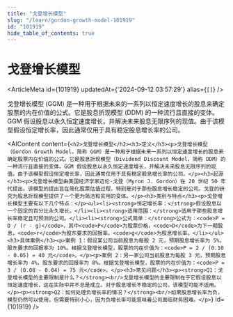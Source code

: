 ```yaml
---
title: "戈登增长模型"
slug: "/learn/gordon-growth-model-101919"
id: "101919"
hide_table_of_contents: true
---
```



# 戈登增长模型

<ArticleMeta id={101919} updatedAt={'2024-09-12 03:57:29'} alias={`[]`} />
<div className='border-solid border-b border-t-0 my-4 border-[var(--ifm-color-gray-300)]' />

戈登增长模型 (GGM) 是一种用于根据未来的一系列以恒定速度增长的股息来确定股票的内在价值的公式。它是股息折现模型 (DDM) 的一种流行且直接的变体。GGM 假设股息以永久恒定速度增长，并解决未来股息无限序列的现值。由于该模型假设恒定增长率，因此通常仅用于具有稳定股息增长率的公司。

<AIContent content={`<h2>戈登增长模型</h2><h3>定义</h3><p>戈登增长模型（Gordon Growth Model，简称 GGM）是一种用于根据未来一系列以恒定速度增长的股息来确定股票内在价值的公式。它是股息折现模型（Dividend Discount Model，简称 DDM）的一种流行且直接的变体。GGM 假设股息以永久恒定速度增长，并解决未来股息无限序列的现值。由于该模型假设恒定增长率，因此通常仅用于具有稳定股息增长率的公司。</p><h3>起源</h3><p>戈登增长模型由美国经济学家迈伦·戈登（Myron J. Gordon）在 20 世纪 50 年代提出。该模型的提出旨在简化股票估值过程，特别是对于那些股息增长稳定的公司。戈登的研究为股息折现模型提供了一个更为简洁和实用的变体。</p><h3>类别与特点</h3><p>戈登增长模型主要有以下几个特点：</p><ul><li><strong>恒定增长率：</strong>假设股息以一个固定的百分比永久增长。</li><li><strong>适用范围：</strong>适用于那些股息增长率稳定且可预测的公司。</li><li><strong>公式简单：</strong>公式为：<code>P = D / (r - g)</code>，其中<code>P</code>为股票价格，<code>D</code>为下一期股息，<code>r</code>为股东要求的回报率，<code>g</code>为股息增长率。</li></ul><h3>具体案例</h3><p>案例 1：假设某公司当前股息为每股 2 元，预期股息增长率为 5%，股东要求的回报率为 10%。根据戈登增长模型，股票的内在价值为：<code>P = 2 / (0.10 - 0.05) = 40 元</code>。</p><p>案例 2：另一家公司当前股息为每股 3 元，预期股息增长率为 4%，股东要求的回报率为 8%。根据戈登增长模型，股票的内在价值为：<code>P = 3 / (0.08 - 0.04) = 75 元</code>。</p><h3>常见问题</h3><p><strong>Q1：戈登增长模型的主要限制是什么？</strong><br/>戈登增长模型的主要限制在于它假设股息以恒定速度增长，这在实际中并不总是成立。对于股息增长不稳定的公司，该模型可能不适用。</p><p><strong>Q2：如何处理负增长率的情况？</strong><br/>如果股息增长率为负，模型仍然可以使用，但需要特别小心，因为负增长率可能意味着公司面临财务困难。</p>`} id={101919} />

